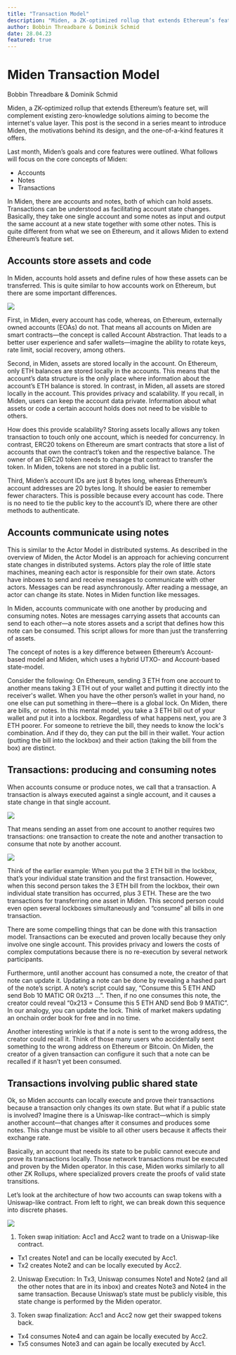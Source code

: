 ```yaml
---
title: "Transaction Model"
description: "Miden, a ZK-optimized rollup that extends Ethereum’s feature set, will complement existing zero-knowledge solutions aiming to become the internet's value layer"
author: Bobbin Threadbare & Dominik Schmid
date: 28.04.23
featured: true
---
```



# Miden Transaction Model

<span className="author">Bobbin Threadbare & Dominik Schmid</span>

Miden, a ZK-optimized rollup that extends Ethereum’s feature set, will complement existing zero-knowledge solutions aiming to become the internet's value layer. This post is the second in a series meant to introduce Miden, the motivations behind its design, and the one-of-a-kind features it offers.

Last month, Miden’s goals and core features were outlined. What follows will focus on the core concepts of Miden:

- Accounts
- Notes
- Transactions

In Miden, there are accounts and notes, both of which can hold assets. Transactions can be understood as facilitating account state changes. Basically, they take one single account and some notes as input and output the same account at a new state together with some other notes. This is quite different from what we see on Ethereum, and it allows Miden to extend Ethereum’s feature set.

## Accounts store assets and code

In Miden, accounts hold assets and define rules of how these assets can be transferred. This is quite similar to how accounts work on Ethereum, but there are some important differences.

![](/images/TM1big.png)

First, in Miden, every account has code, whereas, on Ethereum, externally owned accounts (EOAs) do not. That means all accounts on Miden are smart contracts—the concept is called Account Abstraction. That leads to a better user experience and safer wallets—imagine the ability to rotate keys, rate limit, social recovery, among others.

Second, in Miden, assets are stored locally in the account. On Ethereum, only ETH balances are stored locally in the accounts. This means that the account’s data structure is the only place where information about the account’s ETH balance is stored. In contrast, in Miden, all assets are stored locally in the account. This provides privacy and scalability. If you recall, in Miden, users can keep the account data private. Information about what assets or code a certain account holds does not need to be visible to others.

How does this provide scalability? Storing assets locally allows any token transaction to touch only one account, which is needed for concurrency. In contrast, ERC20 tokens on Ethereum are smart contracts that store a list of accounts that own the contract’s token and the respective balance. The owner of an ERC20 token needs to change that contract to transfer the token. In Miden, tokens are not stored in a public list.

Third, Miden’s account IDs are just 8 bytes long, whereas Ethereum’s account addresses are 20 bytes long. It should be easier to remember fewer characters. This is possible because every account has code. There is no need to tie the public key to the account’s ID, where there are other methods to authenticate.

## Accounts communicate using notes

This is similar to the Actor Model in distributed systems. As described in the overview of Miden, the Actor Model is an approach for achieving concurrent state changes in distributed systems. Actors play the role of little state machines, meaning each actor is responsible for their own state. Actors have inboxes to send and receive messages to communicate with other actors. Messages can be read asynchronously. After reading a message, an actor can change its state. Notes in Miden function like messages.

In Miden, accounts communicate with one another by producing and consuming notes. Notes are messages carrying assets that accounts can send to each other—a note stores assets and a script that defines how this note can be consumed. This script allows for more than just the transferring of assets.

The concept of notes is a key difference between Ethereum’s Account-based model and Miden, which uses a hybrid UTXO- and Account-based state-model.

Consider the following: On Ethereum, sending 3 ETH from one account to another means taking 3 ETH out of your wallet and putting it directly into the receiver's wallet. When you have the other person’s wallet in your hand, no one else can put something in there—there is a global lock. On Miden, there are bills, or notes. In this mental model, you take a 3 ETH bill out of your wallet and put it into a lockbox. Regardless of what happens next, you are 3 ETH poorer. For someone to retrieve the bill, they needs to know the lock's combination. And if they do, they can put the bill in their wallet. Your action (putting the bill into the lockbox) and their action (taking the bill from the box) are distinct.

## Transactions: producing and consuming notes

When accounts consume or produce notes, we call that a transaction. A transaction is always executed against a single account, and it causes a state change in that single account.

![](/images/transaction-diagram-wide.png)

That means sending an asset from one account to another requires two transactions: one transaction to create the note and another transaction to consume that note by another account.

![](/images/transaction.gif)

Think of the earlier example: When you put the 3 ETH bill in the lockbox, that’s your individual state transition and the first transaction. However, when this second person takes the 3 ETH bill from the lockbox, their own individual state transition has occurred, plus 3 ETH. These are the two transactions for transferring one asset in Miden. This second person could even open several lockboxes simultaneously and “consume” all bills in one transaction.

There are some compelling things that can be done with this transaction model. Transactions can be executed and proven locally because they only involve one single account. This provides privacy and lowers the costs of complex computations because there is no re-execution by several network participants.

Furthermore, until another account has consumed a note, the creator of that note can update it. Updating a note can be done by revealing a hashed part of the note’s script. A note’s script could say, “Consume this 5 ETH AND send Bob 10 MATIC OR 0x213 …”. Then, if no one consumes this note, the creator could reveal “0x213 = Consume this 5 ETH AND send Bob 9 MATIC”. In our analogy, you can update the lock. Think of market makers updating an onchain order book for free and in no time.

Another interesting wrinkle is that if a note is sent to the wrong address, the creator could recall it. Think of those many users who accidentally sent something to the wrong address on Ethereum or Bitcoin. On Miden, the creator of a given transaction can configure it such that a note can be recalled if it hasn’t yet been consumed.

## Transactions involving public shared state

Ok, so Miden accounts can locally execute and prove their transactions because a transaction only changes its own state. But what if a public state is involved? Imagine there is a Uniswap-like contract—which is simply another account—that changes after it consumes and produces some notes. This change must be visible to all other users because it affects their exchange rate.

Basically, an account that needs its state to be public cannot execute and prove its transactions locally. Those network transactions must be executed and proven by the Miden operator. In this case, Miden works similarly to all other ZK Rollups, where specialized provers create the proofs of valid state transitions.

Let’s look at the architecture of how two accounts can swap tokens with a Uniswap-like contract. From left to right, we can break down this sequence into discrete phases.

![](/images/public-shared-state.gif)

1. Token swap initiation: Acc1 and Acc2 want to trade on a Uniswap-like contract.

- Tx1 creates Note1 and can be locally executed by Acc1.
- Tx2 creates Note2 and can be locally executed by Acc2.

2. Uniswap Execution: In Tx3, Uniswap consumes Note1 and Note2 (and all the other notes that are in its inbox) and creates Note3 and Note4 in the same transaction.
   Because Uniswap’s state must be publicly visible, this state change is performed by the Miden operator.

3. Token swap finalization: Acc1 and Acc2 now get their swapped tokens back.

- Tx4 consumes Note4 and can again be locally executed by Acc2.
- Tx5 consumes Note3 and can again be locally executed by Acc1.
